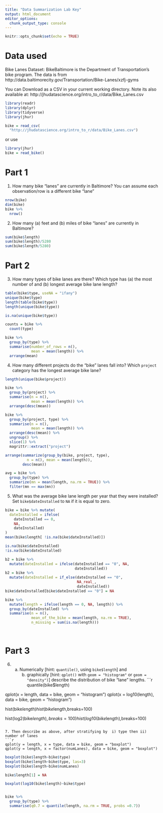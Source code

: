 ```yaml
---
title: "Data Summarization Lab Key"
output: html_document
editor_options: 
  chunk_output_type: console
---
```


```r
knitr::opts_chunk$set(echo = TRUE)
```



# Data used

Bike Lanes Dataset: BikeBaltimore is the Department of Transportation's bike program. 
The data is from http://data.baltimorecity.gov/Transportation/Bike-Lanes/xzfj-gyms

You can Download as a CSV in your current working directory.  Note its also available at: 	http://jhudatascience.org/intro_to_r/data/Bike_Lanes.csv 

```r
library(readr)
library(dplyr)
library(tidyverse)
library(jhur)

bike = read_csv(
  "http://jhudatascience.org/intro_to_r/data/Bike_Lanes.csv")
```


or use 
```r
library(jhur)
bike = read_bike()
```

# Part 1

1. How many bike "lanes" are currently in Baltimore?  You can assume each observation/row is a different bike "lane"
```r
nrow(bike)
dim(bike)
bike %>% 
  nrow()
```

2. How many (a) feet and (b) miles of bike "lanes" are currently in Baltimore?

```r
sum(bike$length)
sum(bike$length)/5280
sum(bike$length/5280)
```

# Part 2

3. How many types of bike lanes are there? Which type has (a) the most number of and (b) longest average bike lane length?
   
```r
table(bike$type, useNA = "ifany")
unique(bike$type)
length(table(bike$type))
length(unique(bike$type))

is.na(unique(bike$type))

counts = bike %>% 
  count(type)

bike %>% 
  group_by(type) %>% 
  summarise(number_of_rows = n(),
            mean = mean(length)) %>% 
  arrange(mean)
```


4. How many different projects do the "bike" lanes fall into? 
		Which `project` category has the longest average bike lane? 

```r
length(unique(bike$project))

bike %>% 
  group_by(project) %>% 
  summarise(n = n(),
            mean = mean(length)) %>% 
  arrange(desc(mean)) 

bike %>% 
  group_by(project, type) %>% 
  summarise(n = n(),
            mean = mean(length)) %>% 
  arrange(desc(mean)) %>% 
  ungroup() %>% 
  slice(1) %>% 
  magrittr::extract("project")

arrange(summarize(group_by(bike, project, type), 
          n = n(), mean = mean(length)),
        desc(mean))

avg = bike %>% 
  group_by(type) %>% 
  summarize(mn = mean(length, na.rm = TRUE)) %>% 
  filter(mn == max(mn))
```


5. What was the average bike lane length per year that they were installed? 
 Set `bike$dateInstalled` to `NA` if it is equal to zero.

```r
bike = bike %>% mutate(
  dateInstalled = ifelse(
    dateInstalled == 0, 
    NA,
    dateInstalled)
)
mean(bike$length[ !is.na(bike$dateInstalled)])

is.na(bike$dateInstalled)
!is.na(bike$dateInstalled)
```

```r
b2 = bike %>% 
  mutate(dateInstalled = ifelse(dateInstalled == "0", NA, 
                                dateInstalled))
b2 = bike %>% 
  mutate(dateInstalled = if_else(dateInstalled == "0", 
                                 NA_real_,
                                 dateInstalled))
bike$dateInstalled[bike$dateInstalled == "0"] = NA

bike %>% 
  mutate(length = ifelse(length == 0, NA, length)) %>% 
  group_by(dateInstalled) %>% 
  summarise(n = n(),
            mean_of_the_bike = mean(length, na.rm = TRUE),
            n_missing = sum(is.na(length)))

            
```

# Part 3

6.  (a) Numerically [hint: `quantile()`, using `bike$length`] and 
		(b) graphically [hint: `qplot()` with `geom = "histogram"` or `geom = "density")`] describe the distribution of bike "lane" lengths.
```r
quantile(bike$length)

qplot(x = length, data = bike, geom = "histogram")
qplot(x = log10(length), data = bike, geom = "histogram")

hist(bike$length)
hist(bike$length,breaks=100)

hist(log2(bike$length),breaks=100)
hist(log10(bike$length),breaks=100)
```

7. Then describe as above, after stratifying by  i) type then ii) number of lanes
```r
qplot(y = length, x = type, data = bike, geom = "boxplot")
qplot(y = length, x = factor(numLanes), data = bike, geom = "boxplot")
```

```r
boxplot(bike$length~bike$type)
boxplot(bike$length~bike$type, las=3)
boxplot(bike$length~bike$numLanes)

bike$length[1] = NA

boxplot(log10(bike$length)~bike$type)


bike %>% 
  group_by(type) %>% 
  summarise(q0.7 = quantile(length, na.rm = TRUE, probs =0.7))








```

